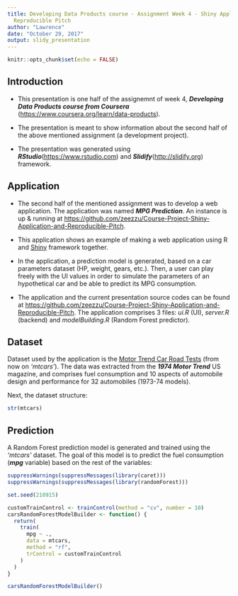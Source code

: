 ```yaml
---
title: Developing Data Products course - Assignment Week 4 - Shiny Application and
  Reproducible Pitch
author: "Lawrence"
date: "October 29, 2017"
output: slidy_presentation
---
```


```r
knitr::opts_chunk$set(echo = FALSE)
```

## Introduction

 - This presentation is one half of the assignemnt of week 4, ***Developing Data Products course from Coursera*** (<https://www.coursera.org/learn/data-products>). 
 
 - The presentation is meant to show information about the second half of the above mentioned assignment (a development project). 

 - The presentation was generated using ***RStudio***(<https://www.rstudio.com>) and ***Slidify***(<http://slidify.org>) framework.

## Application

 - The second half of the mentioned assignment was to develop a web application. The application was named ***MPG Prediction***. An instance is up & running at <https://github.com/zeezzu/Course-Project-Shiny-Application-and-Reproducible-Pitch>.
 

 - This application shows an example of making a web application using R and [Shiny](https://shiny.rstudio.com) framework together.
 
 - In the application, a prediction model is generated, based on a car parameters dataset (HP, weight, gears, etc.). Then, a user can play freely with the UI values in order to simulate the parameters of an hypothetical car and be able to predict its MPG consumption.
 
 - The application and the current presentation source codes can be found at <https://github.com/zeezzu/Course-Project-Shiny-Application-and-Reproducible-Pitch>. The application comprises 3 files: *ui.R* (UI), *server.R* (backend) and *modelBuilding.R* (Random Forest predictor).
  
## Dataset

Dataset used by the application is the [Motor Trend Car Road Tests](https://stat.ethz.ch/R-manual/R-devel/library/datasets/html/mtcars.html) (from now on *'mtcars'*). The data was extracted from the ***1974 Motor Trend*** US magazine, and comprises fuel consumption and 10 aspects of automobile design and performance for 32 automobiles (1973-74 models).

Next, the dataset structure: 
```r
str(mtcars)
```

## Prediction

A Random Forest prediction model is generated and trained using the *'mtcars'* dataset. The goal of this model is to predict the fuel consumption (***mpg*** variable) based on the rest of the variables:
```r
suppressWarnings(suppressMessages(library(caret)))
suppressWarnings(suppressMessages(library(randomForest)))

set.seed(210915)

```

```r
customTrainControl <- trainControl(method = "cv", number = 10)
carsRandomForestModelBuilder <- function() {
  return(
    train(
      mpg ~ ., 
      data = mtcars,
      method = "rf",
      trControl = customTrainControl
    )
  )
}

carsRandomForestModelBuilder()
```

